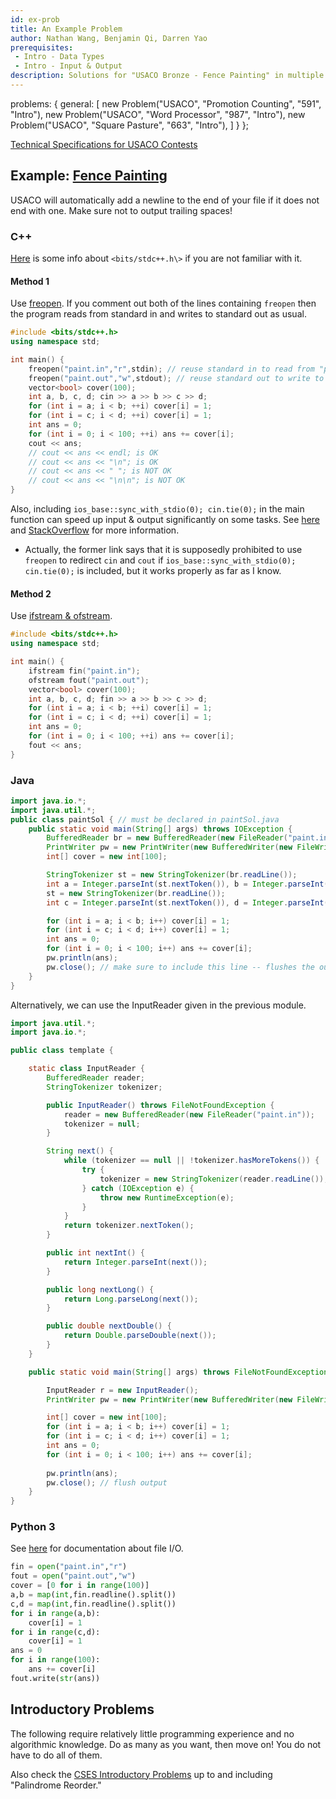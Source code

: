 ```yaml
---
id: ex-prob
title: An Example Problem
author: Nathan Wang, Benjamin Qi, Darren Yao
prerequisites: 
 - Intro - Data Types
 - Intro - Input & Output
description: Solutions for "USACO Bronze - Fence Painting" in multiple languages. 
---
```



  problems: {
    general: [
      new Problem("USACO", "Promotion Counting", "591", "Intro"),
      new Problem("USACO", "Word Processor", "987", "Intro"),
      new Problem("USACO", "Square Pasture", "663", "Intro"),
    ]
  }
};

[Technical Specifications for USACO Contests](http://www.usaco.org/index.php?page=instructions)

## Example: [Fence Painting](http://usaco.org/index.php?page=viewproblem2&cpid=567)

USACO will automatically add a newline to the end of your file if it does not end with one. Make sure not to output trailing spaces!

### C++

[Here](https://www.geeksforgeeks.org/bitsstdc-h-c/) is some info about `<bits/stdc++.h\>` if you are not familiar with it.

#### Method 1

Use [freopen](http://www.cplusplus.com/reference/cstdio/freopen/). If you comment out both of the lines containing `freopen` then the program reads from standard in and writes to standard out as usual.

```cpp
#include <bits/stdc++.h>
using namespace std;

int main() {
	freopen("paint.in","r",stdin); // reuse standard in to read from "paint.in"
	freopen("paint.out","w",stdout); // reuse standard out to write to "paint.out"
	vector<bool> cover(100);
	int a, b, c, d; cin >> a >> b >> c >> d;
	for (int i = a; i < b; ++i) cover[i] = 1;
	for (int i = c; i < d; ++i) cover[i] = 1;
	int ans = 0; 
	for (int i = 0; i < 100; ++i) ans += cover[i];
	cout << ans;
	// cout << ans << endl; is OK
	// cout << ans << "\n"; is OK
	// cout << ans << " "; is NOT OK
	// cout << ans << "\n\n"; is NOT OK
}
```

Also, including `ios_base::sync_with_stdio(0); cin.tie(0);` in the main function can speed up input & output significantly on some tasks. See [here](https://codeforces.com/blog/entry/5217) and [StackOverflow](https://stackoverflow.com/questions/31162367/significance-of-ios-basesync-with-stdiofalse-cin-tienull) for more information. 

 - Actually, the former link says that it is supposedly prohibited to use `freopen` to redirect `cin` and `cout` if `ios_base::sync_with_stdio(0); cin.tie(0);` is included, but it works properly as far as I know.

#### Method 2

Use [ifstream & ofstream](http://www.cplusplus.com/doc/tutorial/files/).

```cpp
#include <bits/stdc++.h>
using namespace std;

int main() {
	ifstream fin("paint.in");
	ofstream fout("paint.out");
	vector<bool> cover(100);
	int a, b, c, d; fin >> a >> b >> c >> d;
	for (int i = a; i < b; ++i) cover[i] = 1;
	for (int i = c; i < d; ++i) cover[i] = 1;
	int ans = 0; 
	for (int i = 0; i < 100; ++i) ans += cover[i];
	fout << ans;
}
```

### Java

```java
import java.io.*;
import java.util.*;
public class paintSol { // must be declared in paintSol.java
	public static void main(String[] args) throws IOException {
		BufferedReader br = new BufferedReader(new FileReader("paint.in"));
		PrintWriter pw = new PrintWriter(new BufferedWriter(new FileWriter("paint.out")));
		int[] cover = new int[100];

		StringTokenizer st = new StringTokenizer(br.readLine());
		int a = Integer.parseInt(st.nextToken()), b = Integer.parseInt(st.nextToken());
		st = new StringTokenizer(br.readLine());
		int c = Integer.parseInt(st.nextToken()), d = Integer.parseInt(st.nextToken());

		for (int i = a; i < b; i++) cover[i] = 1;
		for (int i = c; i < d; i++) cover[i] = 1;
		int ans = 0; 
		for (int i = 0; i < 100; i++) ans += cover[i];
		pw.println(ans); 
		pw.close(); // make sure to include this line -- flushes the output.
	}
}
```

Alternatively, we can use the InputReader given in the previous module.

<spoiler title="InputReader">

```java
import java.util.*;
import java.io.*;

public class template {

    static class InputReader {
        BufferedReader reader;
        StringTokenizer tokenizer;

        public InputReader() throws FileNotFoundException {
            reader = new BufferedReader(new FileReader("paint.in"));
            tokenizer = null;
        }

        String next() {
            while (tokenizer == null || !tokenizer.hasMoreTokens()) {
                try {
                    tokenizer = new StringTokenizer(reader.readLine());
                } catch (IOException e) {
                    throw new RuntimeException(e);
                }
            }
            return tokenizer.nextToken();
        }

        public int nextInt() {
            return Integer.parseInt(next());
        }

        public long nextLong() {
            return Long.parseLong(next());
        }

        public double nextDouble() {
            return Double.parseDouble(next());
        }
    }

    public static void main(String[] args) throws FileNotFoundException, IOException {

		InputReader r = new InputReader();
		PrintWriter pw = new PrintWriter(new BufferedWriter(new FileWriter("paint.out")));

		int[] cover = new int[100];
		for (int i = a; i < b; i++) cover[i] = 1;
		for (int i = c; i < d; i++) cover[i] = 1;
		int ans = 0; 
		for (int i = 0; i < 100; i++) ans += cover[i];
		
		pw.println(ans); 
		pw.close(); // flush output
    }
}
```

</spoiler>

### Python 3

See [here](https://docs.python.org/3/tutorial/inputoutput.html#reading-and-writing-files) for documentation about file I/O.

```py
fin = open("paint.in","r")
fout = open("paint.out","w")
cover = [0 for i in range(100)]
a,b = map(int,fin.readline().split())
c,d = map(int,fin.readline().split())
for i in range(a,b):
	cover[i] = 1
for i in range(c,d):
	cover[i] = 1
ans = 0
for i in range(100):
	ans += cover[i]
fout.write(str(ans))
```

## Introductory Problems

The following require relatively little programming experience and no algorithmic knowledge. Do as many as you want, then move on! You do not have to do all of them.


<problems-list problems={metadata.problems.general} />

Also check the [CSES Introductory Problems](https://cses.fi/problemset/list/) up to and including "Palindrome Reorder."